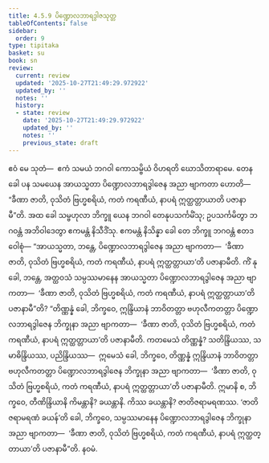 ```yaml
---
title: 4.5.9 ပိဏ္ဍောလဘာရဒွါဇသုတ္တ
tableOfContents: false
sidebar:
  order: 9
type: tipitaka
basket: su
book: sn
review:
  current: review
  updated: '2025-10-27T21:49:29.972922'
  updated_by: ''
  notes: ''
  history:
  - state: review
    date: '2025-10-27T21:49:29.972922'
    updated_by: ''
    notes: ''
    previous_state: draft
---
```



<ReviewStatus review={frontmatter.review} showDetails={true} />

<HypothesisAnnotation frontmatter={frontmatter} />

<DynamicBreadcrumb />

<Division number="519" book="sn" e="ch" v="18" p="357">

<Paragraph number="1174" book="sn">
ဧဝံ မေ သုတံ—  ဧကံ သမယံ ဘဂဝါ ကောသမ္ဗိယံ ဝိဟရတိ ဃောသိတာရာမေ. တေန ခေါ ပန သမယေန အာယသ္မတာ ပိဏ္ဍောလဘာရဒွါဇေန အညာ ဗျာကတာ ဟောတိ—  “ခီဏာ ဇာတိ, ဝုသိတံ ဗြဟ္မစရိယံ, ကတံ ကရဏီယံ, နာပရံ ဣတ္ထတ္တာယာတိ ပဇာနာမီ”တိ. အထ ခေါ သမ္ဗဟုလာ ဘိက္ခူ ယေန ဘဂဝါ တေနုပသင်္ကမိံသု; ဥပသင်္ကမိတွာ ဘဂဝန္တံ အဘိဝါဒေတွာ ဧကမန္တံ နိသီဒိံသု. ဧကမန္တံ နိသိန္နာ ခေါ တေ ဘိက္ခူ ဘဂဝန္တံ ဧတဒဝေါစုံ—
</Paragraph>

<Paragraph number="1175" book="sn">
“အာယသ္မတာ, ဘန္တေ, ပိဏ္ဍောလဘာရဒွါဇေန အညာ ဗျာကတာ—  ‘ခီဏာ ဇာတိ, ဝုသိတံ ဗြဟ္မစရိယံ, ကတံ ကရဏီယံ, နာပရံ ဣတ္ထတ္တာယာ’တိ ပဇာနာမီတိ. ကိံ နု ခေါ, ဘန္တေ, အတ္ထဝသံ သမ္ပဿမာနေန အာယသ္မတာ ပိဏ္ဍောလဘာရဒွါဇေန အညာ ဗျာကတာ—  ‘ခီဏာ ဇာတိ, ဝုသိတံ ဗြဟ္မစရိယံ, ကတံ ကရဏီယံ, နာပရံ ဣတ္ထတ္တာယာ’တိ ပဇာနာမီ”တိ?
</Paragraph>

<Paragraph number="1176" book="sn">
“တိဏ္ဏန္နံ ခေါ, ဘိက္ခဝေ, ဣန္ဒြိယာနံ ဘာဝိတတ္တာ ဗဟုလီကတတ္တာ ပိဏ္ဍောလဘာရဒွါဇေန ဘိက္ခုနာ အညာ ဗျာကတာ—  ‘ခီဏာ ဇာတိ, ဝုသိတံ ဗြဟ္မစရိယံ, ကတံ ကရဏီယံ, နာပရံ ဣတ္ထတ္တာယာ’တိ ပဇာနာမီတိ. ကတမေသံ တိဏ္ဏန္နံ? သတိန္ဒြိယဿ, သမာဓိန္ဒြိယဿ, ပညိန္ဒြိယဿ—  ဣမေသံ ခေါ, ဘိက္ခဝေ, တိဏ္ဏန္နံ ဣန္ဒြိယာနံ ဘာဝိတတ္တာ ဗဟုလီကတတ္တာ ပိဏ္ဍောလဘာရဒွါဇေန ဘိက္ခုနာ အညာ ဗျာကတာ—  ‘ခီဏာ ဇာတိ, ဝုသိတံ ဗြဟ္မစရိယံ, ကတံ ကရဏီယံ, နာပရံ ဣတ္ထတ္တာယာ’တိ ပဇာနာမီတိ. ဣမာနိ စ, ဘိက္ခဝေ, တီဏိန္ဒြိယာနိ ကိမန္တာနိ? ခယန္တာနိ. ကိဿ ခယန္တာနိ? ဇာတိဇရာမရဏဿ. ‘ဇာတိဇရာမရဏံ ခယန်’တိ ခေါ, ဘိက္ခဝေ, သမ္ပဿမာနေန ပိဏ္ဍောလဘာရဒွါဇေန ဘိက္ခုနာ အညာ ဗျာကတာ—  ‘ခီဏာ ဇာတိ, ဝုသိတံ ဗြဟ္မစရိယံ, ကတံ ကရဏီယံ, နာပရံ ဣတ္ထတ္တာယာ’တိ ပဇာနာမီ”တိ.

</Paragraph>
</Division>

<Paragraph number="1177" type="center" book="sn">
နဝမံ.
</Paragraph>